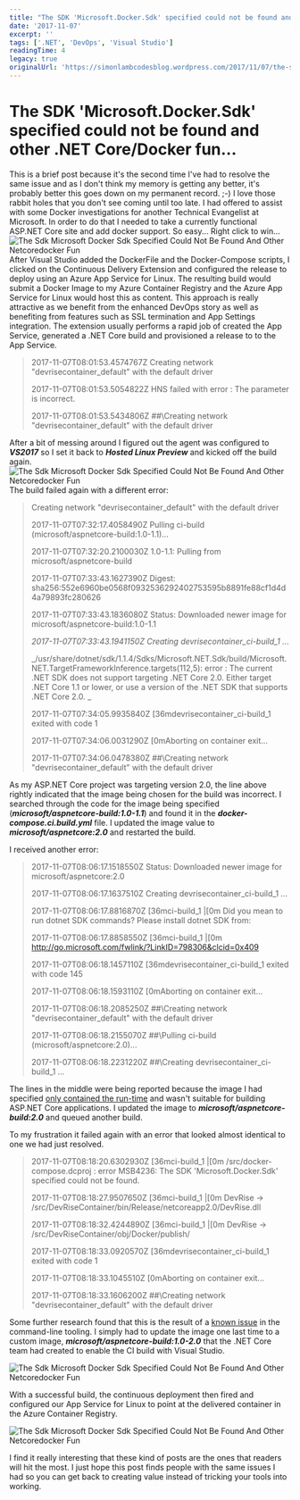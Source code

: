 ```yaml
---
title: "The SDK 'Microsoft.Docker.Sdk' specified could not be found and other .NET Core/Docker fun..."
date: '2017-11-07'
excerpt: ''
tags: ['.NET', 'DevOps', 'Visual Studio']
readingTime: 4
legacy: true
originalUrl: 'https://simonlambcodesblog.wordpress.com/2017/11/07/the-sdk-microsoft-docker-sdk-specified-could-not-be-found-and-other-netcoredocker-fun/'
---
```


# The SDK 'Microsoft.Docker.Sdk' specified could not be found and other .NET Core/Docker fun...

This is a brief post because it's the second time I've had to resolve the same issue and as I don't think my memory is getting any better, it's probably better this goes down on my permanent record. ;-) I love those rabbit holes that you don't see coming until too late. I had offered to assist with some Docker investigations for another Technical Evangelist at Microsoft.
In order to do that I needed to take a currently functional ASP.NET Core site and add docker support. So easy... Right click to win... ![The Sdk Microsoft Docker Sdk Specified Could Not Be Found And Other Netcoredocker Fun](/images/blog/the-sdk-microsoft-docker-sdk-specified-could-not-be-found-and-other-netcoredocker-fun-1758985196416-0.png) After Visual Studio added the DockerFile and the Docker-Compose scripts, I clicked on the Continuous Delivery Extension and configured the release to deploy using an Azure App Service for Linux. The resulting build would submit a Docker Image to my Azure Container Registry and the Azure App Service for Linux would host this as content.
This approach is really attractive as we benefit from the enhanced DevOps story as well as benefiting from features such as SSL termination and App Settings integration. The extension usually performs a rapid job of created the App Service, generated a .NET Core build and provisioned a release to to the App Service.

> 2017-11-07T08:01:53.4574767Z Creating network "devrisecontainer_default" with the default driver
>
> 2017-11-07T08:01:53.5054822Z HNS failed with error : The parameter is incorrect.
>
> 2017-11-07T08:01:53.5434806Z ##\Creating network "devrisecontainer_default" with the default driver

After a bit of messing around I figured out the agent was configured to _**VS2017**_ so I set it back to _**Hosted Linux Preview**_ and kicked off the build again. ![The Sdk Microsoft Docker Sdk Specified Could Not Be Found And Other Netcoredocker Fun](/images/blog/the-sdk-microsoft-docker-sdk-specified-could-not-be-found-and-other-netcoredocker-fun-1758985196443-1.png) The build failed again with a different error:

> Creating network "devrisecontainer_default" with the default driver
>
> 2017-11-07T07:32:17.4058490Z Pulling ci-build (microsoft/aspnetcore-build:1.0-1.1)...
>
> 2017-11-07T07:32:20.2100030Z 1.0-1.1: Pulling from microsoft/aspnetcore-build
>
> 2017-11-07T07:33:43.1627390Z Digest: sha256:552e6960be0568f0932536292402753595b8891fe88cf1d4d4a79893fc280626
>
> 2017-11-07T07:33:43.1836080Z Status: Downloaded newer image for microsoft/aspnetcore-build:1.0-1.1
>
> _2017-11-07T07:33:43.1941150Z Creating devrisecontainer_ci-build_1 ..._
>
> \_/usr/share/dotnet/sdk/1.1.4/Sdks/Microsoft.NET.Sdk/build/Microsoft.NET.TargetFrameworkInference.targets(112,5): error : The current .NET SDK does not support targeting .NET Core 2.0. Either target .NET Core 1.1 or lower, or use a version of the .NET SDK that supports .NET Core 2.0. \_
>
> 2017-11-07T07:34:05.9935840Z \[36mdevrisecontainer_ci-build_1 exited with code 1
>
> 2017-11-07T07:34:06.0031290Z \[0mAborting on container exit...
>
> 2017-11-07T07:34:06.0478380Z ##\Creating network "devrisecontainer_default" with the default driver

As my ASP.NET Core project was targeting version 2.0, the line above rightly indicated that the image being chosen for the build was incorrect. I searched through the code for the image being specified (_**microsoft/aspnetcore-build:1.0-1.1**_) and found it in the _**docker-compose.ci.build.yml**_ file. I updated the image value to _**microsoft/aspnetcore:2.0**_ and restarted the build.

I received another error:

> 2017-11-07T08:06:17.1518550Z Status: Downloaded newer image for microsoft/aspnetcore:2.0
>
> 2017-11-07T08:06:17.1637510Z Creating devrisecontainer_ci-build_1 ...
>
> 2017-11-07T08:06:17.8816870Z \[36mci-build_1 |\[0m Did you mean to run dotnet SDK commands? Please install dotnet SDK from:
>
> 2017-11-07T08:06:17.8858550Z \[36mci-build_1 |\[0m http://go.microsoft.com/fwlink/?LinkID=798306&clcid=0x409
>
> 2017-11-07T08:06:18.1457110Z \[36mdevrisecontainer_ci-build_1 exited with code 145
>
> 2017-11-07T08:06:18.1593110Z \[0mAborting on container exit...
>
> 2017-11-07T08:06:18.2085250Z ##\Creating network "devrisecontainer_default" with the default driver
>
> 2017-11-07T08:06:18.2155070Z ##\Pulling ci-build (microsoft/aspnetcore:2.0)...
>
> 2017-11-07T08:06:18.2231220Z ##\Creating devrisecontainer_ci-build_1 ...

The lines in the middle were being reported because the image I had specified [only contained the run-time](https://hub.docker.com/r/microsoft/aspnetcore/) and wasn't suitable for building ASP.NET Core applications. I updated the image to _**microsoft/aspnetcore-build:2.0**_ and queued another build.

To my frustration it failed again with an error that looked almost identical to one we had just resolved.

> 2017-11-07T08:18:20.6302930Z \[36mci-build_1 |\[0m /src/docker-compose.dcproj : error MSB4236: The SDK 'Microsoft.Docker.Sdk' specified could not be found.
>
> 2017-11-07T08:18:27.9507650Z \[36mci-build_1 |\[0m DevRise -> /src/DevRiseContainer/bin/Release/netcoreapp2.0/DevRise.dll
>
> 2017-11-07T08:18:32.4244890Z \[36mci-build_1 |\[0m DevRise -> /src/DevRiseContainer/obj/Docker/publish/
>
> 2017-11-07T08:18:33.0920570Z \[36mdevrisecontainer_ci-build_1 exited with code 1
>
> 2017-11-07T08:18:33.1045510Z \[0mAborting on container exit...
>
> 2017-11-07T08:18:33.1606200Z ##\Creating network "devrisecontainer_default" with the default driver

Some further research found that this is the result of a [known issue](https://github.com/aspnet/aspnet-docker/issues/299) in the command-line tooling. I simply had to update the image one last time to a custom image, _**microsoft/aspnetcore-build:1.0-2.0**_ that the .NET Core team had created to enable the CI build with Visual Studio.

![The Sdk Microsoft Docker Sdk Specified Could Not Be Found And Other Netcoredocker Fun](/images/blog/the-sdk-microsoft-docker-sdk-specified-could-not-be-found-and-other-netcoredocker-fun-1758985196474-2.png)

With a successful build, the continuous deployment then fired and configured our App Service for Linux to point at the delivered container in the Azure Container Registry.

![The Sdk Microsoft Docker Sdk Specified Could Not Be Found And Other Netcoredocker Fun](/images/blog/the-sdk-microsoft-docker-sdk-specified-could-not-be-found-and-other-netcoredocker-fun-1758985196499-3.png)

I find it really interesting that these kind of posts are the ones that readers will hit the most. I just hope this post finds people with the same issues I had so you can get back to creating value instead of tricking your tools into working.
